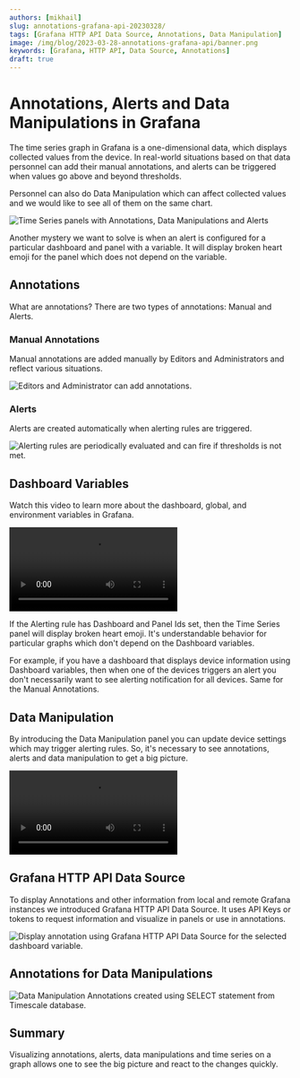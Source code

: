 ```yaml
---
authors: [mikhail]
slug: annotations-grafana-api-20230328/
tags: [Grafana HTTP API Data Source, Annotations, Data Manipulation]
image: /img/blog/2023-03-28-annotations-grafana-api/banner.png
keywords: [Grafana, HTTP API, Data Source, Annotations]
draft: true
---
```



# Annotations, Alerts and Data Manipulations in Grafana

The time series graph in Grafana is a one-dimensional data, which displays collected values from the device. In real-world situations based on that data personnel can add their manual annotations, and alerts can be triggered when values go above and beyond thresholds.

Personnel can also do Data Manipulation which can affect collected values and we would like to see all of them on the same chart.

<Image
  title="Time Series panels with Annotations, Data Manipulations and Alerts"
  src="/img/blog/2023-03-28-annotations-grafana-api/panel.png"
  lazy={false}
/>

Another mystery we want to solve is when an alert is configured for a particular dashboard and panel with a variable. It will display broken heart emoji for the panel which does not depend on the variable.

## Annotations

What are annotations? There are two types of annotations: Manual and Alerts.

### Manual Annotations

Manual annotations are added manually by Editors and Administrators and reflect various situations.

<Image
  title="Editors and Administrator can add annotations."
  src="/img/blog/2023-03-28-annotations-grafana-api/manual.png"
/>

### Alerts

Alerts are created automatically when alerting rules are triggered.

<Image
  title="Alerting rules are periodically evaluated and can fire if thresholds is not met."
  src="/img/blog/2023-03-28-annotations-grafana-api/alerting.png"
/>

## Dashboard Variables

Watch this video to learn more about the dashboard, global, and environment variables in Grafana.

<Video
  src="https://www.youtube.com/embed/sczRq2lI3e4"
  title="Dashboard, Global and Environment variables."
/>

If the Alerting rule has Dashboard and Panel Ids set, then the Time Series panel will display broken heart emoji. It's understandable behavior for particular graphs which don't depend on the Dashboard variables.

For example, if you have a dashboard that displays device information using Dashboard variables, then when one of the devices triggers an alert you don't necessarily want to see alerting notification for all devices. Same for the Manual Annotations.

## Data Manipulation

By introducing the Data Manipulation panel you can update device settings which may trigger alerting rules. So, it's necessary to see annotations, alerts and data manipulation to get a big picture.

<Video
  src="https://www.youtube.com/embed/DXALVG8GijM"
  title="Manual data entering and User input into Dashboard."
/>

## Grafana HTTP API Data Source

To display Annotations and other information from local and remote Grafana instances we introduced Grafana HTTP API Data Source. It uses API Keys or tokens to request information and visualize in panels or use in annotations.

<Image
  title="Display annotation using Grafana HTTP API Data Source for the selected dashboard variable."
  src="/img/blog/2023-03-28-annotations-grafana-api/annotations.png"
/>

## Annotations for Data Manipulations

<Image
  title="Data Manipulation Annotations created using SELECT statement from Timescale database."
  src="/img/blog/2023-03-28-annotations-grafana-api/data-manipulations.png"
/>

## Summary

Visualizing annotations, alerts, data manipulations and time series on a graph allows one to see the big picture and react to the changes quickly.
